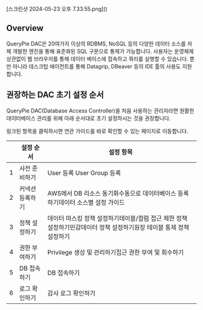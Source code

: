 
<p align="center">
<div>[스크린샷 2024-05-23 오후 7.33.55.png]()</div>
</p>

## Overview
QueryPie DAC은 20여가지 이상의 RDBMS, NoSQL 등의 다양한 데이터 소스를 자체 개발한 엔진을 통해 표준화된 SQL 구문으로 통제가 가능합니다. 사용자는 운영체제 상관없이 웹 브라우저를 통해 데이터 베이스에 접속하고 쿼리를 실행할 수 있습니다. 뿐만 아니라 데스크탑 에이전트를 통해 Datagrip, DBeaver 등의 IDE 툴의 사용도 지원합니다.

## 권장하는 DAC 초기 설정 순서
QueryPie DAC(Database Access Controller)을 처음 사용하는 관리자라면 원활한 데이터베이스 관리를 위해 아래 순서대로 초기 설정하시는 것을 권장합니다.

<Callout type="info">
링크된 항목을 클릭하시면 연관 가이드를 바로 확인할 수 있는 페이지로 이동합니다. 
</Callout>

|   | 설정 순서    | 설정 항목                                                             |
| - | -------- | ----------------------------------------------------------------- |
| 1 | 사전 준비하기  | User 등록 User Group 등록                                             |
| 2 | 커넥션 등록하기 | AWS에서 DB 리소스 동기화수동으로 데이터베이스 등록하기데이터 소스별 설정 가이드                    |
| 3 | 정책 설정하기  | 데이터 마스킹 정책 설정하기테이블/컬럼 접근 제한 정책 설정하기민감데이터 정책 설정하기원장 테이블 통제 정책 설정하기 |
| 4 | 권한 부여하기  | Privilege 생성 및 관리하기접근 권한 부여 및 회수하기                                |
| 5 | DB 접속하기  | DB 접속하기                                                           |
| 6 | 로그 확인하기  | 감사 로그 확인하기                                                        |
